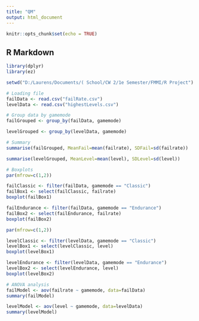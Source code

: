 ```yaml
---
title: "QM"
output: html_document
---
```


```r
knitr::opts_chunk$set(echo = TRUE)
```

## R Markdown

```r
library(dplyr)
library(ez)

setwd("D:/Laurens/Documents/( School/CW 2/1e Semester/FMMI/R Project")

# Loading file
failData <- read.csv("failRate.csv")
levelData <- read.csv("highestLevels.csv")

# Group data by gamemode
failGrouped <- group_by(failData, gamemode)

levelGrouped <- group_by(levelData, gamemode)

# Summary
summarise(failGrouped, MeanFail=mean(failrate), SDFail=sd(failrate))

summarise(levelGrouped, MeanLevel=mean(level), SDLevel=sd(level))

# Boxplots
par(mfrow=c(1,2))

failClassic <- filter(failData, gamemode == "Classic")
failBox1 <- select(failClassic, failrate)
boxplot(failBox1)

failEndurance <- filter(failData, gamemode == "Endurance")
failBox2 <- select(failEndurance, failrate)
boxplot(failBox2)

par(mfrow=c(1,2))

levelClassic <- filter(levelData, gamemode == "Classic")
levelBox1 <- select(levelClassic, level)
boxplot(levelBox1)

levelEndurance <- filter(levelData, gamemode == "Endurance")
levelBox2 <- select(levelEndurance, level)
boxplot(levelBox2)

# ANOVA analysis
failModel <- aov(failrate ~ gamemode, data=failData)
summary(failModel)

levelModel <- aov(level ~ gamemode, data=levelData)
summary(levelModel)

```
